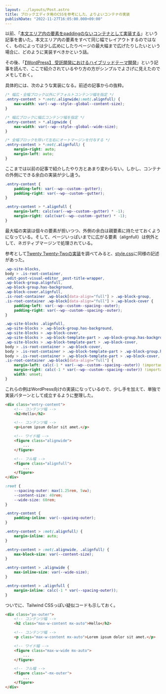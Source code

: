```yaml
---
layout: ../layouts/Post.astro
title: ブロックエディタ用のCSSを参考にした、よりよいコンテナの実装
publishDate: "2022-11-27T16:05:00.000+09:00"
---
```


以前、「[本文エリア内の要素をpaddingのないコンテナとして実装する](/2022-07-31-container-with-no-padding)」という記事を書いた。本文エリア内の要素をすべて同じ幅でレイアウトするのではなく、ものによっては少し広めにしたりページの最大幅まで広げたりしたいという場合に、どのように実装すべきかという話。

その後、「[【WordPress】 受託開発におけるハイブリッドテーマ開発](https://qiita.com/TetsuakiHamano/items/4166dd093e2ba03c57d7)」という記事を読んで、ここで紹介されているやり方の方がシンプルでよさげに見えたのでメモしておく。

具体的には、次のような実装になる。前述の記事からの抜粋。

```css
/* 幅広・全幅ブロック以外にデフォルトコンテンツ幅を指定 */
.entry-content > *:not(.alignwide):not(.alignfull) {
	max-width: var(--wp--style--global--content-size);
}

/* 幅広ブロックに幅広コンテンツ幅を指定 */
.entry-content > *.alignwide {
	max-width: var(--wp--style--global--wide-size);
}

/* 全幅ブロックを除いて左右にオートマージンを付与する */
.entry-content > *:not(.alignfull) {
	margin-right: auto;
	margin-left: auto;
}
```

ここまでは以前の記事で紹介したやり方とあまり変わらない。しかし、コンテナの外側にできる余白の実装が少し違う。

```css
.entry-content {
	padding-left: var(--wp--custom--gutter);
	padding-right: var(--wp--custom--gutter);
}

.entry-content > *.alignfull {
	margin-left: calc(var(--wp--custom--gutter) * -1);
	margin-right: calc(var(--wp--custom--gutter) * -1);
}
```

最大幅の実装は個々の要素が担いつつ、外側の余白は親要素に持たせておくようになっている。そして、ページいっぱいまでに広がる要素（alignfull）は例外として、ネガティブマージンで処理されている。

参考として[Twenty Twenty-Twoの実装](https://github.com/WordPress/wordpress-develop/tree/trunk/src/wp-content/themes/twentytwentytwo)を調べてみると、[style.css](https://github.com/WordPress/wordpress-develop/blob/trunk/src/wp-content/themes/twentytwentytwo/style.css)に同様の記述があった。

```css
.wp-site-blocks,
body > .is-root-container,
.edit-post-visual-editor__post-title-wrapper,
.wp-block-group.alignfull,
.wp-block-group.has-background,
.wp-block-cover.alignfull,
.is-root-container .wp-block[data-align="full"] > .wp-block-group,
.is-root-container .wp-block[data-align="full"] > .wp-block-cover {
	padding-left: var(--wp--custom--spacing--outer);
	padding-right: var(--wp--custom--spacing--outer);
}

.wp-site-blocks .alignfull,
.wp-site-blocks > .wp-block-group.has-background,
.wp-site-blocks > .wp-block-cover,
.wp-site-blocks > .wp-block-template-part > .wp-block-group.has-background,
.wp-site-blocks > .wp-block-template-part > .wp-block-cover,
body > .is-root-container > .wp-block-cover,
body > .is-root-container > .wp-block-template-part > .wp-block-group.has-background,
body > .is-root-container > .wp-block-template-part > .wp-block-cover,
.is-root-container .wp-block[data-align="full"] {
	margin-left: calc(-1 * var(--wp--custom--spacing--outer)) !important;
	margin-right: calc(-1 * var(--wp--custom--spacing--outer)) !important;
	width: unset;
}
```

これらの例はWordPress向けの実装になっているので、少し手を加えて、単独で実装パターンとして成立するように整理した。

```html
<div class="entry-content">
	<!-- コンテンツ幅 -->
	<h2>Hello</h2>

	<!-- コンテンツ幅 -->
	<p>Lorem ipsum dolor sit amet.</p>

	<!-- ワイド幅 -->
	<figure class="alignwide">
		...
	</figure>

	<!-- フル幅 -->
	<figure class="alignfull">
		...
	</figure>
</div>
```

```css
:root {
	--spacing-outer: max(1.25rem, 5vw);
	--content-size: 40rem;
	--wide-size: 60rem;
}

.entry-content {
	padding-inline: var(--spacing-outer);
}

.entry-content > :not(.alignfull) {
	margin-inline: auto;
}

.entry-content > :not(.alignwide, .alignfull) {
	max-block-size: var(--content-size);
}

.entry-content > .alignwide {
	max-inline-size: var(--wide-size);
}

.entry-content > .alignfull {
	margin-inline: calc(-1 * var(--spacing-outer));
}
```

ついでに、Tailwind CSSっぽい疑似コードも示しておく。

```html
<div class="px-outer">
	<!-- コンテンツ幅 -->
	<h2 class="max-w-content mx-auto">Hello</h2>

	<!-- コンテンツ幅 -->
	<p class="max-w-content mx-auto">Lorem ipsum dolor sit amet.</p>

	<!-- ワイド幅 -->
	<figure class="max-w-wide mx-auto">
		...
	</figure>

	<!-- フル幅 -->
	<figure class="-mx-outer">
		...
	</figure>
</div>
```

